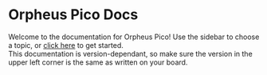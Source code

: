 # Orpheus Pico Docs

Welcome to the documentation for Orpheus Pico! Use the sidebar to choose a
topic, or [click here](/getting-started) to get started.  
This documentation is version-dependant, so make sure the version in the upper
left corner is the same as written on your board.
